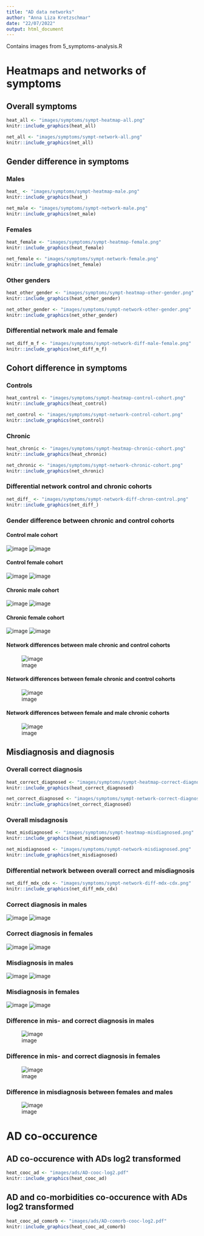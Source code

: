 ```yaml
---
title: "AD data networks"
author: "Anna Liza Kretzschmar"
date: "22/07/2022"
output: html_document
---
```


Contains images from 5_symptoms-analysis.R

# Heatmaps and networks of symptoms

## Overall symptoms

```r
heat_all <- "images/symptoms/sympt-heatmap-all.png"
knitr::include_graphics(heat_all)
```
```r
net_all <- "images/symptoms/sympt-network-all.png"
knitr::include_graphics(net_all)
```

## Gender difference in symptoms
### Males
```r
heat_ <- "images/symptoms/sympt-heatmap-male.png"
knitr::include_graphics(heat_)
```
```r
net_male <- "images/symptoms/sympt-network-male.png"
knitr::include_graphics(net_male)
```
### Females
```r
heat_female <- "images/symptoms/sympt-heatmap-female.png"
knitr::include_graphics(heat_female)
```
```r
net_female <- "images/symptoms/sympt-network-female.png"
knitr::include_graphics(net_female)
```
### Other genders
```r
heat_other_gender <- "images/symptoms/sympt-heatmap-other-gender.png"
knitr::include_graphics(heat_other_gender)
```
```r
net_other_gender <- "images/symptoms/sympt-network-other-gender.png"
knitr::include_graphics(net_other_gender)
```
### Differential network male and female
```r
net_diff_m_f <- "images/symptoms/sympt-network-diff-male-female.png"
knitr::include_graphics(net_diff_m_f)
```

## Cohort difference in symptoms
### Controls
```r
heat_control <- "images/symptoms/sympt-heatmap-control-cohort.png"
knitr::include_graphics(heat_control)
```
```r
net_control <- "images/symptoms/sympt-network-control-cohort.png"
knitr::include_graphics(net_control)
```
### Chronic
```r
heat_chronic <- "images/symptoms/sympt-heatmap-chronic-cohort.png"
knitr::include_graphics(heat_chronic)
```
```r
net_chronic <- "images/symptoms/sympt-network-chronic-cohort.png"
knitr::include_graphics(net_chronic)
```

### Differential network control and chronic cohorts
```r
net_diff_ <- "images/symptoms/sympt-network-diff-chron-control.png"
knitr::include_graphics(net_diff_)
```

### Gender difference between chronic and control cohorts

#### Control male cohort
![image](images/symptoms/sympt-heatmap-male-control-cohort.png)
![image](images/symptoms/sympt-network-male-control-cohort.png)

#### Control female cohort
![image](images/symptoms/sympt-heatmap-female-control-cohort.png)
![image](images/symptoms/sympt-network-female-control-cohort.png)

#### Chronic male cohort
![image](images/symptoms/sympt-heatmap-male-chronic-cohort.png)
![image](images/symptoms/sympt-network-male-chronic-cohort.png)

#### Chronic female cohort
![image](images/symptoms/sympt-heatmap-female-chronic-cohort.png)
![image](images/symptoms/sympt-network-female-chronic-cohort.png)

#### Network differences between male chronic and control cohorts
![image](images/symptoms/sympt-network-diff-male-chron-contro.png)

#### Network differences between female chronic and control cohorts
![image](images/symptoms/sympt-network-diff-female-chron-control.png)

#### Network differences between female and male chronic cohorts
![image](images/symptoms/sympt-network-diff-female-male-chron.png)

## Misdiagnosis and diagnosis
### Overall correct diagnosis
```r
heat_correct_diagnosed <- "images/symptoms/sympt-heatmap-correct-diagnosed.png"
knitr::include_graphics(heat_correct_diagnosed)
```
```r
net_correct_diagnosed <- "images/symptoms/sympt-network-correct-diagnosed.png"
knitr::include_graphics(net_correct_diagnosed)
```
### Overall misdagnosis
```r
heat_misdiagnosed <- "images/symptoms/sympt-heatmap-misdiagnosed.png"
knitr::include_graphics(heat_misdiagnosed)
```
```r
net_misdiagnosed <- "images/symptoms/sympt-network-misdiagnosed.png"
knitr::include_graphics(net_misdiagnosed)
```

### Differential network between overall correct and misdiagnosis
```r
net_diff_mdx_cdx <- "images/symptoms/sympt-network-diff-mdx-cdx.png"
knitr::include_graphics(net_diff_mdx_cdx)
```

### Correct diagnosis in males
![image](images/symptoms/sympt-heatmap-misdiagnosed-male.png)
![image](images/symptoms/sympt-network-misdiagnosed-male.png)

### Correct diagnosis in females
![image](images/symptoms/sympt-heatmap-misdiagnosed-female.png)
![image](images/symptoms/sympt-network-misdiagnosed-female.png)

### Misdiagnosis in males
![image](images/symptoms/sympt-heatmap-misdiagnosed-male.png)
![image](images/symptoms/sympt-network-misdiagnosed-male.png)

### Misdiagnosis in females
![image](images/symptoms/sympt-heatmap-misdiagnosed-female.png)
![image](images/symptoms/sympt-network-misdiagnosed-female.png)

### Difference in mis- and correct diagnosis in males
![image](images/symptoms/sympt-network-diff-mdx-cdx-males.png)

### Difference in mis- and correct diagnosis in females
![image](images/symptoms/sympt-network-diff-mdx-cdx-females.png)

### Difference in misdiagnosis between females and males
![image](images/symptoms/sympt-network-diff-mdx-males-females.png)

# AD co-occurence

## AD co-occurence with ADs log2 transformed
```r
heat_cooc_ad <- "images/ads/AD-cooc-log2.pdf"
knitr::include_graphics(heat_cooc_ad)
```


## AD and co-morbidities co-occurence with ADs log2 transformed
```r
heat_cooc_ad_comorb <- "images/ads/AD-comorb-cooc-log2.pdf"
knitr::include_graphics(heat_cooc_ad_comorb)
```